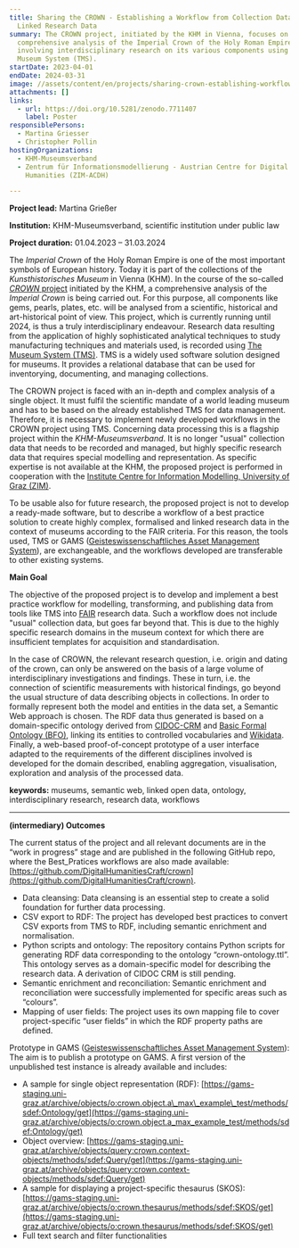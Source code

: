 ```yaml
---
title: Sharing the CROWN - Establishing a Workflow from Collection Data to
  Linked Research Data
summary: The CROWN project, initiated by the KHM in Vienna, focuses on a
  comprehensive analysis of the Imperial Crown of the Holy Roman Empire,
  involving interdisciplinary research on its various components using The
  Museum System (TMS).
startDate: 2023-04-01
endDate: 2024-03-31
image: //assets/content/en/projects/sharing-crown-establishing-workflow-collection-data-linked-research-data/image.png
attachments: []
links:
  - url: https://doi.org/10.5281/zenodo.7711407
    label: Poster
responsiblePersons:
  - Martina Griesser
  - Christopher Pollin
hostingOrganizations:
  - KHM-Museumsverband
  - Zentrum für Informationsmodellierung - Austrian Centre for Digital
    Humanities (ZIM-ACDH)

---
```

**Project lead:** Martina Grießer

**Institution:** KHM-Museumsverband, scientific institution under public law

**Project duration:** 01.04.2023 – 31.03.2024

The *Imperial Crown* of the Holy Roman Empire is one of the most important symbols of European history. Today it is part of the collections of the *Kunsthistorisches Museum* in Vienna (KHM). In the course of the so-called [*CROWN* project](https://www.projekt-reichskrone.at/) initiated by the KHM, a comprehensive analysis of the *Imperial Crown* is being carried out. For this purpose, all components like gems, pearls, plates, etc. will be analysed from a scientific, historical and art-historical point of view. This project, which is currently running until 2024, is thus a truly interdisciplinary endeavour. Research data resulting from the application of highly sophisticated analytical techniques to study manufacturing techniques and materials used, is recorded using [The Museum System (TMS)](https://www.gallerysystems.com/solutions/collections-management/). TMS is a widely used software solution designed for museums. It provides a relational database that can be used for inventorying, documenting, and managing collections.

The CROWN project is faced with an in-depth and complex analysis of a single object. It must fulfil the scientific mandate of a world leading museum and has to be based on the already established TMS for data management. Therefore, it is necessary to implement newly developed workflows in the CROWN project using TMS. Concerning data processing this is a flagship project within the *KHM-Museumsverband*. It is no longer "usual" collection data that needs to be recorded and managed, but highly specific research data that requires special modelling and representation. As specific expertise is not available at the KHM, the proposed project is performed in cooperation with the [Institute Centre for Information Modelling, University of Graz (ZIM)](https://informationsmodellierung.uni-graz.at/de/).

To be usable also for future research, the proposed project is not to develop a ready-made software, but to describe a workflow of a best practice solution to create highly complex, formalised and linked research data in the context of museums according to the FAIR criteria. For this reason, the tools used, TMS or GAMS ([Geisteswissenschaftliches Asset Management System](https://gams.uni-graz.at/)), are exchangeable, and the workflows developed are transferable to other existing systems.

**Main Goal**

The objective of the proposed project is to develop and implement a best practice workflow for modelling, transforming, and publishing data from tools like TMS into [FAIR](https://www.go-fair.org/fair-principles/) research data. Such a workflow does not include "usual" collection data, but goes far beyond that. This is due to the highly specific research domains in the museum context for which there are insufficient templates for acquisition and standardisation.

In the case of CROWN, the relevant research question, i.e. origin and dating of the crown, can only be answered on the basis of a large volume of interdisciplinary investigations and findings. These in turn, i.e. the connection of scientific measurements with historical findings, go beyond the usual structure of data describing objects in collections. In order to formally represent both the model and entities in the data set, a Semantic Web approach is chosen. The RDF data thus generated is based on a domain-specific ontology derived from [CIDOC-CRM](https://www.cidoc-crm.org/) and [Basic Formal Ontology (BFO)](https://basic-formal-ontology.org/), linking its entities to controlled vocabularies and [Wikidata](https://www.wikidata.org/). Finally, a web-based proof-of-concept prototype of a user interface adapted to the requirements of the different disciplines involved is developed for the domain described, enabling aggregation, visualisation, exploration and analysis of the processed data.

**keywords:** museums, semantic web, linked open data, ontology, interdisciplinary research, research data, workflows

***

**(intermediary) Outcomes**

The current status of the project and all relevant documents are in the “work in progress” stage and are published in the following GitHub repo, where the Best\_Pratices workflows are also made available: [https://github.com/DigitalHumanitiesCraft/crown](https://github.com/DigitalHumanitiesCraft/crown).

* Data cleansing: Data cleansing is an essential step to create a solid foundation for further data processing.
* CSV export to RDF: The project has developed best practices to convert CSV exports from TMS to RDF, including semantic enrichment and normalisation.
* Python scripts and ontology: The repository contains Python scripts for generating RDF data corresponding to the ontology “crown-ontology.ttl”. This ontology serves as a domain-specific model for describing the research data. A derivation of CIDOC CRM is still pending.
* Semantic enrichment and reconciliation: Semantic enrichment and reconciliation were successfully implemented for specific areas such as “colours”.
* Mapping of user fields: The project uses its own mapping file to cover project-specific “user fields” in which the RDF property paths are defined.

Prototype in GAMS ([Geisteswissenschaftliches Asset Management System](https://gams.uni-graz.at/)): The aim is to publish a prototype on GAMS. A first version of the unpublished test instance is already available and includes:

* A sample for single object representation (RDF): [https://gams-staging.uni-graz.at/archive/objects/o:crown.object.a\_max\_example\_test/methods/sdef:Ontology/get](https://gams-staging.uni-graz.at/archive/objects/o:crown.object.a_max_example_test/methods/sdef:Ontology/get)
* Object overview: [https://gams-staging.uni-graz.at/archive/objects/query:crown.context-objects/methods/sdef:Query/get](https://gams-staging.uni-graz.at/archive/objects/query:crown.context-objects/methods/sdef:Query/get)
* A sample for displaying a project-specific thesaurus (SKOS): [https://gams-staging.uni-graz.at/archive/objects/o:crown.thesaurus/methods/sdef:SKOS/get](https://gams-staging.uni-graz.at/archive/objects/o:crown.thesaurus/methods/sdef:SKOS/get)
* Full text search and filter functionalities
